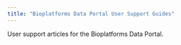 ```yaml
---
title: "Bioplatforms Data Portal User Support Guides"
---
```


<style type="text/css">
.main-container {
  max-width: 1500px;
}
</style>


User support articles for the Bioplatforms Data Portal.

